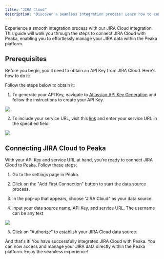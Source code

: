 ```yaml
---
title: "JIRA Cloud"
description: "Discover a seamless integration process! Learn how to connect Jira to Peaka effortlessly for streamlined transactions."
---
```


Experience a smooth integration process with our JIRA Cloud integration. This guide will walk you through the steps to connect JIRA Cloud with Peaka, enabling you to effortlessly manage your JIRA data within the Peaka platform.

## Prerequisites

Before you begin, you'll need to obtain an API Key from JIRA Cloud. Here's how to do it:

Follow the steps below to obtain it:

1. To generate your API Key, navigate to [Atlassian API Key Generation](https://id.atlassian.com/manage-profile/security/api-tokens) and follow the instructions to create your API Key.

<img src="https://cdn.peaka.com/integrations/jira-integration-2.png" />

2. To include your service URL, visit this [link](https://id.atlassian.com/manage-profile/link-preferences) and enter your service URL in the specified field.

<img src="https://cdn.peaka.com/integrations/jira-integration-1.png" />

## Connecting JIRA Cloud to Peaka

With your API Key and service URL at hand, you're ready to connect JIRA Cloud to Peaka. Follow these steps:

1. Go to the settings page in Peaka.

2. Click on the "Add First Connection" button to start the data source process.

3. In the pop-up that appears, choose "JIRA Cloud" as your data source.

4. Input your data source name, API Key, and service URL. The username can be any text

<img src="https://cdn.peaka.com/integrations/jira-integration-3.png" />

5. Click on "Authorize" to establish your JIRA Cloud data source.

And that's it! You have successfully integrated JIRA Cloud with Peaka. You can now access and manage your JIRA data directly within the Peaka platform. Enjoy the seamless experience!
